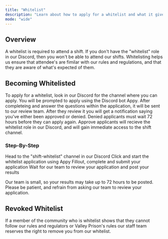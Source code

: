 ```yaml
---
title: "Whitelist"
description: "Learn about how to apply for a whitelist and what it gives you."
mode: "wide"
---
```


## Overview

A whitelist is required to attend a shift. If you don't have the "whitelist" role in our Discord, then you won't be able to attend our shifts. Whitelisting helps us ensure that attendee's are fimilar with our rules and regulations, and that they are aware of what's expected of them.

## Becoming Whitelisted

To apply for a whitelist, look in our Discord for the channel where you can apply. You will be prompted to apply using the Discord bot Appy. After completeing and answer the questions within the application, it will be sent to our review team. After they review it you will get a notification saying you've either been approved or denied. Denied applicants must wait 72 hours before they can apply again. Approve applicants will recieve the whitelist role in our Discord, and will gain immediate access to the shift channel.

### Step-By-Step

<Steps>
  <Step title="Application Channel">
    Head to the "shift-whitelist" channel in our Discord
  </Step>
  <Step title="Start Application">
    Click and start the whitelist application using Appy
  </Step>
  <Step title="Complete Application">
    Fillout, complete and submit your application
  </Step>
  <Step title="Results">
    Wait for our team to review your application and post your results
  </Step>
</Steps>

Our team is small, so your results may take up to 72 hours to be posted. Please be patient, and refrain from asking our team to review your application.

## Revoked Whitelist

If a member of the community who is whitelist shows that they cannot follow our rules and regulators or Valley Prison's rules our staff team reserves the right to remove you from our whitelist.